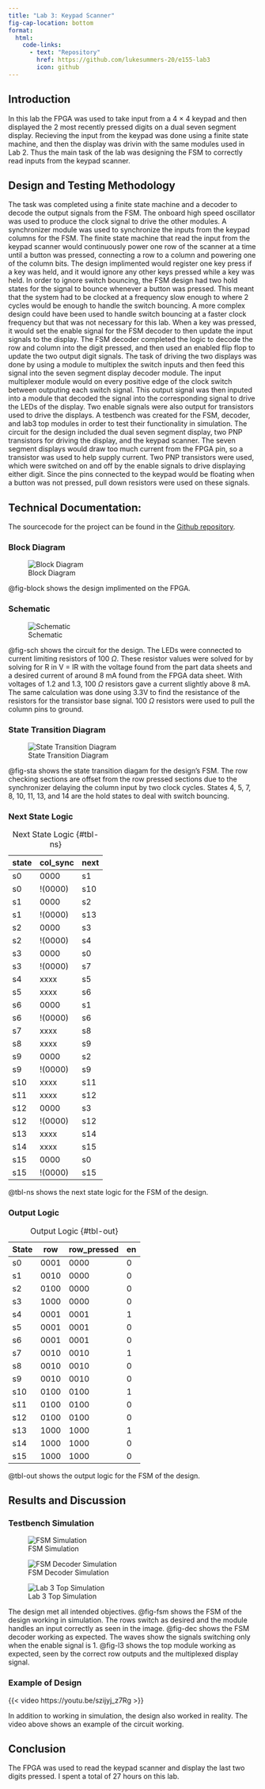```yaml
---
title: "Lab 3: Keypad Scanner"
fig-cap-location: bottom
format:
  html:
    code-links:
      - text: "Repository"
        href: https://github.com/lukesummers-20/e155-lab3
        icon: github
---
```

## Introduction
In this lab the FPGA was used to take input from a 4 $\times$ 4 keypad and then displayed the 2 most recently pressed digits on a dual seven segment display. Recieving the input from the keypad was done using a finite state machine, and then the display was drivin with the same modules used in Lab 2. Thus the main task of the lab was designing the FSM to correctly read inputs from the keypad scanner.

## Design and Testing Methodology
The task was completed using a finite state machine and a decoder to decode the output signals from the FSM. The onboard high speed oscillator was used to produce the clock signal to drive the other modules. A synchronizer module was used to synchronize the inputs from the keypad columns for the FSM. The finite state machine that read the input from the keypad scanner would continuously power one row of the scanner at a time until a button was pressed, connecting a row to a column and powering one of the column bits. The design implimented would register one key press if a key was held, and it would ignore any other keys pressed while a key was held. In order to ignore switch bouncing, the FSM design had two hold states for the signal to bounce whenever a button was pressed. This meant that the system had to be clocked at a frequency slow enough to where 2 cycles would be enough to handle the switch bouncing. A more complex design could have been used to handle switch bouncing at a faster clock frequency but that was not necessary for this lab. When a key was pressed, it would set the enable signal for the FSM decoder to then update the input signals to the display. The FSM decoder completed the logic to decode the row and column into the digit pressed, and then used an enabled flip flop to update the two output digit signals. The task of driving the two displays was done by using a module to multiplex the switch inputs and then feed this signal into the seven segment display decoder module. The input multiplexer module would on every positive edge of the clock switch between outputing each switch signal. This output signal was then inputed into a module that decoded the signal into the corresponding signal to drive the LEDs of the display. Two enable signals were also output for transistors used to drive the displays. A testbench was created for the FSM, decoder, and lab3 top modules in order to test their functionality in simulation. The circuit for the design included the dual seven segment display, two PNP transistors for driving the display, and the keypad scanner. The seven segment displays would draw too much current from the FPGA pin, so a transistor was used to help supply current. Two PNP transistors were used, which were switched on and off by the enable signals to drive displaying either digit. Since the pins connected to the keypad would be floating when a button was not pressed, pull down resistors were used on these signals.

## Technical Documentation:
The sourcecode for the project can be found in the [Github repository](https://github.com/lukesummers-20/e155-lab3).

### Block Diagram
![Block Diagram](images/block-diagram.jpeg){#fig-block}

@fig-block shows the design implimented on the FPGA.

### Schematic
![Schematic](images/schematic.jpeg){#fig-sch}

@fig-sch shows the circuit for the design. The LEDs were connected to current limiting resistors of 100 $\Omega$. These resistor values were solved for by solving for R in V = IR with the voltage found from the part data sheets and a desired current of around 8 mA found from the FPGA data sheet. With voltages of 1.2 and 1.3, 100 $\Omega$ resistors gave a current slightly above 8 mA. The same calculation was done using 3.3V to find the resistance of the resistors for the transistor base signal. 100 $\Omega$ resistors were used to pull the column pins to ground.

### State Transition Diagram
![State Transition Diagram](images/states.jpeg){#fig-sta}

@fig-sta shows the state transition diagam for the design's FSM. The row checking sections are offset from the row pressed sections due to the synchronizer delaying the column input by two clock cycles. States 4, 5, 7, 8, 10, 11, 13, and 14 are the hold states to deal with switch bouncing. 

### Next State Logic
| state | col_sync | next |
|------|------|------|
| s0 | 0000 | s1 |
| s0 | !(0000) | s10 |
| s1 | 0000 | s2 |
| s1 | !(0000) | s13 |
| s2 | 0000 | s3 |
| s2 | !(0000) | s4 |
| s3 | 0000 | s0 |
| s3 | !(0000) | s7 |
| s4 | xxxx | s5 |
| s5 | xxxx | s6 | 
| s6 | 0000 | s1 |
| s6 | !(0000) | s6 |
| s7 | xxxx | s8 |
| s8 | xxxx | s9 |
| s9 | 0000 | s2 |
| s9 | !(0000) | s9 |
| s10 | xxxx | s11 |
| s11 | xxxx | s12 |
| s12 | 0000 | s3 | 
| s12 | !(0000) | s12 |
| s13 | xxxx | s14 |
| s14 | xxxx | s15 |
| s15 | 0000 | s0 |
| s15 | !(0000) | s15 |

: Next State Logic {#tbl-ns}

@tbl-ns shows the next state logic for the FSM of the design.

### Output Logic
| State | row | row_pressed | en |
|------|------|------|------|
| s0 | 0001 | 0000 | 0 |
| s1 | 0010 | 0000 | 0 |
| s2 | 0100 | 0000 | 0 |
| s3 | 1000 | 0000 | 0 |
| s4 | 0001 | 0001 | 1 |
| s5 | 0001 | 0001 | 0 |
| s6 | 0001 | 0001 | 0 |
| s7 | 0010 | 0010 | 1 |
| s8 | 0010 | 0010 | 0 |
| s9 | 0010 | 0010 | 0 |
| s10 | 0100 | 0100 | 1 |
| s11 | 0100 | 0100 | 0 |
| s12 | 0100 | 0100 | 0 |
| s13 | 1000 | 1000 | 1 |
| s14 | 1000 | 1000 | 0 |
| s15 | 1000 | 1000 | 0 |

: Output Logic {#tbl-out}

@tbl-out shows the output logic for the FSM of the design.

## Results and Discussion

### Testbench Simulation

![FSM Simulation](images/fsm_waves.jpg){#fig-fsm}

![FSM Decoder Simulation](images/decoder_waves.jpg){#fig-dec}

![Lab 3 Top Simulation](images/lab3_waves.jpg){#fig-l3}

The design met all intended objectives. @fig-fsm shows the FSM of the design working in simulation. The rows switch as desired and the module handles an input correctly as seen in the image. @fig-dec shows the FSM decoder working as expected. The waves show the signals switching only when the enable signal is 1. @fig-l3 shows the top module working as expected, seen by the correct row outputs and the multiplexed display signal.

### Example of Design

{{< video https://youtu.be/szijyj_z7Rg >}}

In addition to working in simulation, the design also worked in reality. The video above shows an example of the circuit working. 

## Conclusion
The FPGA was used to read the keypad scanner and display the last two digits pressed. I spent a total of 27 hours on this lab.